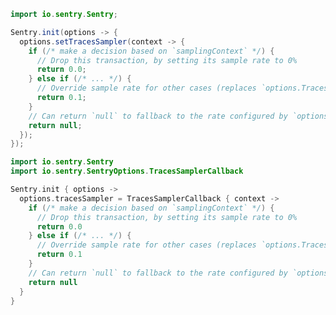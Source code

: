 ```java
import io.sentry.Sentry;

Sentry.init(options -> {
  options.setTracesSampler(context -> {
    if (/* make a decision based on `samplingContext` */) {
      // Drop this transaction, by setting its sample rate to 0%
      return 0.0;
    } else if (/* ... */) {
      // Override sample rate for other cases (replaces `options.TracesSampleRate`)
      return 0.1;
    }
    // Can return `null` to fallback to the rate configured by `options.tracesSampleRate`
    return null;
  });
});
```

```kotlin
import io.sentry.Sentry
import io.sentry.SentryOptions.TracesSamplerCallback

Sentry.init { options ->
  options.tracesSampler = TracesSamplerCallback { context ->
    if (/* make a decision based on `samplingContext` */) {
      // Drop this transaction, by setting its sample rate to 0%
      return 0.0
    } else if (/* ... */) {
      // Override sample rate for other cases (replaces `options.TracesSampleRate`)
      return 0.1
    }
    // Can return `null` to fallback to the rate configured by `options.tracesSampleRate`
    return null
  }
}
```
